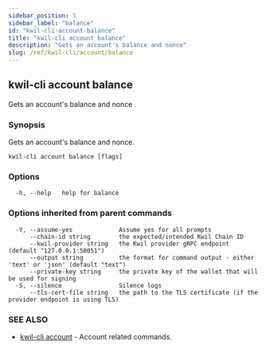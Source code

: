 ```yaml
---
sidebar_position: 1
sidebar_label: "balance"
id: "kwil-cli-account-balance"
title: "kwil-cli account balance"
description: "Gets an account's balance and nonce"
slug: /ref/kwil-cli/account/balance
---
```


## kwil-cli account balance

Gets an account's balance and nonce

### Synopsis

Gets an account's balance and nonce.

```
kwil-cli account balance [flags]
```

### Options

```
  -h, --help   help for balance
```

### Options inherited from parent commands

```
  -Y, --assume-yes             Assume yes for all prompts
      --chain-id string        the expected/intended Kwil Chain ID
      --kwil-provider string   the Kwil provider gRPC endpoint (default "127.0.0.1:50051")
      --output string          the format for command output - either 'text' or 'json' (default "text")
      --private-key string     the private key of the wallet that will be used for signing
  -S, --silence                Silence logs
      --tls-cert-file string   the path to the TLS certificate (if the provider endpoint is using TLS)
```

### SEE ALSO

* [kwil-cli account](/docs/ref/kwil-cli/account)	 - Account related commands.

